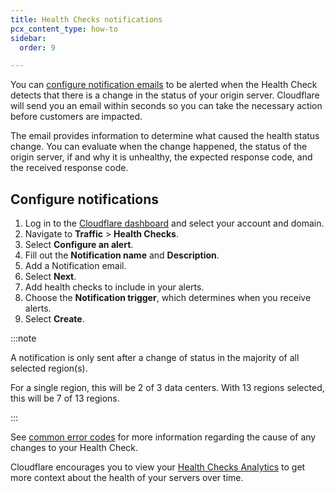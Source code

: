 ```yaml
---
title: Health Checks notifications
pcx_content_type: how-to
sidebar:
  order: 9

---
```


You can [configure notification emails](/health-checks/how-to/health-checks-notifications/#configure-notifications) to be alerted when the Health Check detects that there is a change in the status of your origin server. Cloudflare will send you an email within seconds so you can take the necessary action before customers are impacted.

The email provides information to determine what caused the health status change. You can evaluate when the change happened, the status of the origin server, if and why it is unhealthy, the expected response code, and the received response code.

## Configure notifications

1. Log in to the [Cloudflare dashboard](https://dash.cloudflare.com) and select your account and domain.
2. Navigate to **Traffic** > **Health Checks**.
3. Select **Configure an alert**.
4. Fill out the **Notification name** and **Description**.
5. Add a Notification email.
6. Select **Next**.
7. Add health checks to include in your alerts.
8. Choose the **Notification trigger**, which determines when you receive alerts.
9. Select **Create**.

:::note


A notification is only sent after a change of status in the majority of all selected region(s).

For a single region, this will be 2 of 3 data centers. With 13 regions selected, this will be 7 of 13 regions.


:::

See [common error codes](/health-checks/health-checks-analytics/#common-error-codes) for more information regarding the cause of any changes to your Health Check.

Cloudflare encourages you to view your [Health Checks Analytics](/health-checks/health-checks-analytics/#common-error-codes) to get more context about the health of your servers over time.
